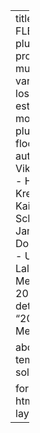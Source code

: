 ---
title: "BN-FLEMOps pluvial - A probabilistic multi-variable loss estimation model for pluvial floods"
author:
  - Viktor Rözer
  - Heidi Kreibich
  - Kai Schröter
  - James Doss-Gollin
  - Upmanu Lall
  - Bruno Merz
date: 2017-12
details: "2017 Fall Meeting"

about:
  template: solana

format:
  html:
    page-layout: full
---